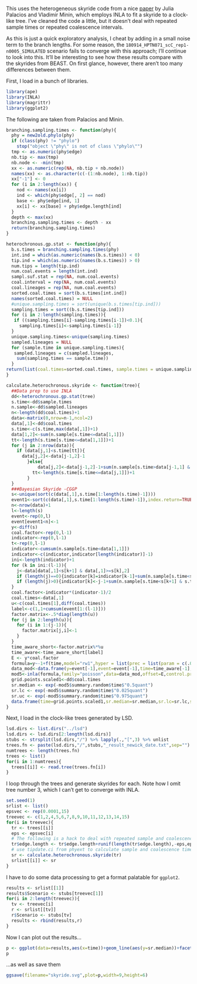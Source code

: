 This uses the heterogeneous skyride code from a nice [paper](http://arxiv.org/abs/1210.4908) by Julia Palacios and Vladimir Minin, which employs INLA to fit a skyride to a clock-like tree. I've cleaned the code a little, but it doesn't deal with repeated sample times or repeated coalescence intervals.

As this is just a quick exploratory analysis, I cheat by adding in a small noise term to the branch lengths. For some reason, the ```180914_HPTN071_scC_rep1-n0005_SIMULATED``` scenario fails to converge with this approach; I'll continue to look into this. It'll be interesting to see how these results compare with the skyrides from BEAST. On first glance, however, there aren't too many differences between them.

First, I load in a bunch of libraries.

```r
library(ape)
library(INLA)
library(magrittr)
library(ggplot2)
```

The following are taken from Palacios and Minin.

```r
branching.sampling.times <- function(phy){
  phy = new2old.phylo(phy)
  if (class(phy) != "phylo")
    stop("object \"phy\" is not of class \"phylo\"")
  tmp <- as.numeric(phy$edge)
  nb.tip <- max(tmp)
  nb.node <- -min(tmp)
  xx <- as.numeric(rep(NA, nb.tip + nb.node))
  names(xx) <- as.character(c(-(1:nb.node), 1:nb.tip))
  xx["-1"] <- 0
  for (i in 2:length(xx)) {
    nod <- names(xx[i])
    ind <- which(phy$edge[, 2] == nod)
    base <- phy$edge[ind, 1]
    xx[i] <- xx[base] + phy$edge.length[ind]
  }
  depth <- max(xx)
  branching.sampling.times <- depth - xx
  return(branching.sampling.times)
}
```

```r
heterochronous.gp.stat <- function(phy){
  b.s.times = branching.sampling.times(phy)
  int.ind = which(as.numeric(names(b.s.times)) < 0)
  tip.ind = which(as.numeric(names(b.s.times)) > 0)
  num.tips = length(tip.ind)
  num.coal.events = length(int.ind)
  sampl.suf.stat = rep(NA, num.coal.events)
  coal.interval = rep(NA, num.coal.events)
  coal.lineages = rep(NA, num.coal.events)
  sorted.coal.times = sort(b.s.times[int.ind])
  names(sorted.coal.times) = NULL
  #unique.sampling.times = sort(unique(b.s.times[tip.ind]))
  sampling.times = sort((b.s.times[tip.ind]))
  for (i in 2:length(sampling.times)){
   if ((sampling.times[i]-sampling.times[i-1])<0.1){
     sampling.times[i]<-sampling.times[i-1]}
  }
  unique.sampling.times<-unique(sampling.times)
  sampled.lineages = NULL
  for (sample.time in unique.sampling.times){
   sampled.lineages = c(sampled.lineages,
    sum(sampling.times == sample.time))  
  }
return(list(coal.times=sorted.coal.times, sample.times = unique.sampling.times, sampled.lineages=sampled.lineages))  
}
```

```r
calculate.heterochronous.skyride <- function(tree){
  ##Data prep to use INLA
  dd<-heterochronous.gp.stat(tree)
  s.time<-dd$sample.times
  n.sample<-dd$sampled.lineages
  n<-length(dd$coal.times)+1
  data<-matrix(0,nrow=n-1,ncol=2)
  data[,1]<-dd$coal.times
  s.time<-c(s.time,max(data[,1])+1)
  data[1,2]<-sum(n.sample[s.time<=data[1,1]])
  tt<-length(s.time[s.time<=data[1,1]])+1
  for (j in 2:nrow(data)){
    if (data[j,1]<s.time[tt]){
  	  data[j,2]<-data[j-1,2]-1
		}else{
			data[j,2]<-data[j-1,2]-1+sum(n.sample[s.time>data[j-1,1] & s.time<=data[j,1]])
		  tt<-length(s.time[s.time<=data[j,1]])+1
		}	
  }
  ###Bayesian Skyride -CGGP
  s<-unique(sort(c(data[,1],s.time[1:length(s.time)-1])))
  event1<-sort(c(data[,1],s.time[1:length(s.time)-1]),index.return=TRUE)$ix
  n<-nrow(data)+1
  l<-length(s)
  event<-rep(0,l)
  event[event1<n]<-1
  y<-diff(s)
  coal.factor<-rep(0,l-1)
  indicator<-rep(0,l-1)
  t<-rep(0,l-1)
  indicator<-cumsum(n.sample[s.time<data[1,1]])
  indicator<-c(indicator,indicator[length(indicator)]-1)
  ini<-length(indicator)+1
  for (k in ini:(l-1)){
    j<-data[data[,1]<s[k+1] & data[,1]>=s[k],2]
    if (length(j)==0){indicator[k]=indicator[k-1]+sum(n.sample[s.time<s[k+1] & s.time>=s[k]])}
    if (length(j)>0){indicator[k]<-j-1+sum(n.sample[s.time<s[k+1] & s.time>=s[k]])}
  }
  coal.factor<-indicator*(indicator-1)/2
  coal.times<-data[,1]
  u<-c(coal.times[1],diff(coal.times))
  label<-c(1,1+cumsum(event[1:(l-1)]))
  factor.matrix<-.5*diag(length(u))
  for (j in 2:length(u)){
    for (i in 1:(j-1)){
      factor.matrix[j,i]<-1
    }
  }
  time_aware_short<-factor.matrix%*%u
  time_aware<-time_aware_short[label]
  E <- y*coal.factor
  formula=y~-1+f(time,model="rw1",hyper = list(prec = list(param = c(.001, .001))),constr=FALSE)
  data_mod<-data.frame(y=event[-1],event=event[-1],time=time_aware[-1],E=log(E))
  mod5<-inla(formula,family="poisson",data=data_mod,offset=E,control.predictor=list(compute=TRUE))
  grid.points.scaled1<-dd$coal.times
  sr.median <- exp(-mod5$summary.random$time$"0.5quant")
  sr.lc <- exp(-mod5$summary.random$time$"0.025quant")
  sr.uc <- exp(-mod5$summary.random$time$"0.975quant")
  data.frame(time=grid.points.scaled1,sr.median=sr.median,sr.lc=sr.lc,sr.uc=sr.uc)
}
```

Next, I load in the clock-like trees generated by LSD.

```r
lsd.dirs <- list.dirs("../lsd")
lsd.dirs <- lsd.dirs[2:length(lsd.dirs)]
stubs <- strsplit(lsd.dirs,"/") %>% lapply(.,"[",3) %>% unlist
trees.fn <- paste(lsd.dirs,"/",stubs,"_result_newick_date.txt",sep="")
numtrees <- length(trees.fn)
trees <- list()
for(i in 1:numtrees){
  trees[[i]] <- read.tree(trees.fn[i])
}
```

I loop through the trees and generate skyrides for each. Note how I omit tree number 3, which I can't get to converge with INLA.

```r
set.seed(1)
srlist <- list()
epsvec <- rep(0.0001,15)
treevec <- c(1,2,4,5,6,7,8,9,10,11,12,13,14,15)
for(i in treevec){
  tr <- trees[[i]]
  eps <- epsvec[i]
  # The following is a hack to deal with repeated sample and coalescence times
  tr$edge.length <- tr$edge.length+runif(length(tr$edge.length),-eps,eps)
  # use tipdate.ci from phyext to calculate sample and coalescence times for heterochronous trees, as coalescent.intervals from ape doesn't work
  sr <- calculate.heterochronous.skyride(tr)
  srlist[[i]] <- sr
}
```

I have to do some data processing to get a format palatable for ```ggplot2```.

```r
results <- srlist[[1]]
results$Scenario <- stubs[treevec[1]]
for(i in 2:length(treevec)){
  tv <- treevec[i]
  r <- srlist[[tv]]
  r$Scenario <- stubs[tv]
  results <- rbind(results,r)
}
```

Now I can plot out the results...

```r
p <- ggplot(data=results,aes(x=time))+geom_line(aes(y=sr.median))+facet_wrap(~Scenario)+ylab(expression(N[e]))+xlab("Time since present")+scale_y_log10()+scale_x_reverse()+theme(strip.text.x=element_text(size = rel(0.6)))
p
```

...as well as save them

```r
ggsave(filename="skyride.svg",plot=p,width=9,height=6)
```